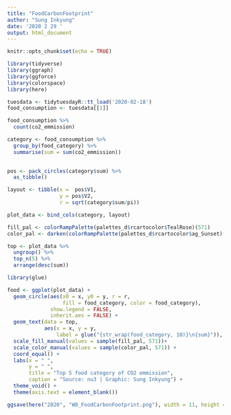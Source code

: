 ```yaml
---
title: "FoodCarbonFootprint"
author: "Sung Inkyung"
date: '2020 2 29 '
output: html_document
---
```


```r
knitr::opts_chunk$set(echo = TRUE)
```

```r
library(tidyverse)
library(ggraph)
library(ggforce)
library(colorspace)
library(here)
```


```r
tuesdata <- tidytuesdayR::tt_load('2020-02-18') 
food_consumption <- tuesdata[[1]]

food_consumption %>% 
  count(co2_emmission)
```


```r
category <- food_consumption %>% 
  group_by(food_category) %>% 
  summarise(sum = sum(co2_emmission))
  

pos <- pack_circles(category$sum) %>% 
  as_tibble()

layout <- tibble(x =  pos$V1,
                 y = pos$V2,
                 r = sqrt(category$sum/pi))

plot_data <- bind_cols(category, layout)

fill_pal <- colorRampPalette(palettes_d$rcartocolor$TealRose)(571)
color_pal <- darken(colorRampPalette(palettes_d$rcartocolor$ag_Sunset)(571))
```


```r
top <- plot_data %>% 
  ungroup() %>% 
  top_n(5) %>% 
  arrange(desc(sum)) 
```


```r
library(glue)

food <- ggplot(plot_data) +
  geom_circle(aes(x0 = x, y0 = y, r = r,
                  fill = food_category, color = food_category),
              show.legend = FALSE,
              inherit.aes = FALSE) +
  geom_text(data = top, 
            aes(x = x, y = y,
                label = glue("{str_wrap(food_category, 10)}\n{sum}")), color = "black", size = 3) +
  scale_fill_manual(values = sample(fill_pal, 571))+
  scale_color_manual(values = sample(color_pal, 571)) +
  coord_equal() +
  labs(x = " ", 
       y = " ",
       title = "Top 5 food category of CO2 emmission",
       caption = "Source: nu3 | Graphic: Sung Inkyung") +
  theme_void() +
  theme(axis.text = element_blank())

ggsave(here("2020", "W8_FoodCarbonFootprint.png"), width = 11, height = 15, units = "cm")
```

